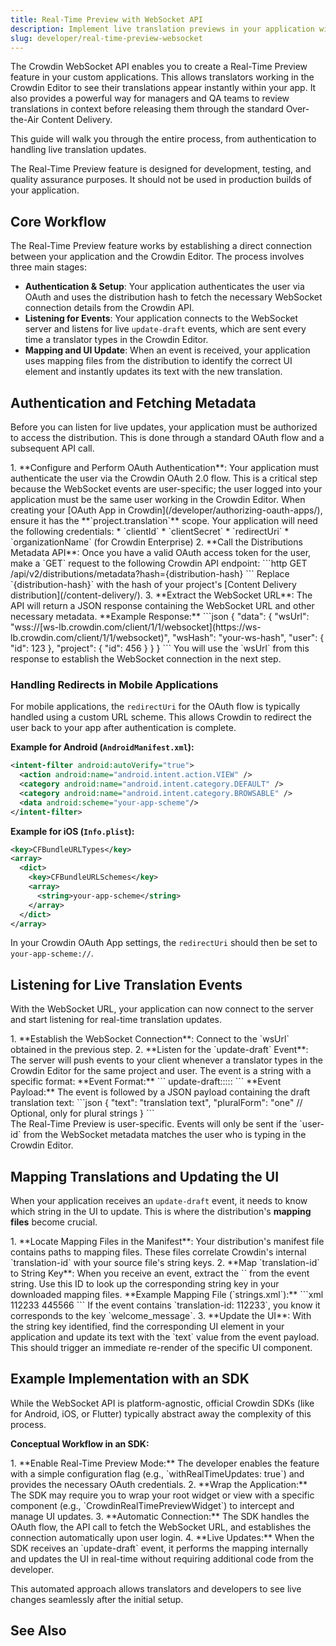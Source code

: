 ```yaml
---
title: Real-Time Preview with WebSocket API
description: Implement live translation previews in your application with WebSocket API
slug: developer/real-time-preview-websocket
---
```



The Crowdin WebSocket API enables you to create a Real-Time Preview feature in your custom applications. This allows translators working in the Crowdin Editor to see their translations appear instantly within your app. It also provides a powerful way for managers and QA teams to review translations in context before releasing them through the standard Over-the-Air Content Delivery.

This guide will walk you through the entire process, from authentication to handling live translation updates.

<Aside>
  The Real-Time Preview feature is designed for development, testing, and quality assurance purposes. It should not be used in production builds of your application.
</Aside>

## Core Workflow

The Real-Time Preview feature works by establishing a direct connection between your application and the Crowdin Editor. The process involves three main stages:

* **Authentication & Setup**: Your application authenticates the user via OAuth and uses the distribution hash to fetch the necessary WebSocket connection details from the Crowdin API.
* **Listening for Events**: Your application connects to the WebSocket server and listens for live `update-draft` events, which are sent every time a translator types in the Crowdin Editor.
* **Mapping and UI Update**: When an event is received, your application uses mapping files from the distribution to identify the correct UI element and instantly updates its text with the new translation.

## Authentication and Fetching Metadata

Before you can listen for live updates, your application must be authorized to access the distribution. This is done through a standard OAuth flow and a subsequent API call.

<Steps>
  1. **Configure and Perform OAuth Authentication**: Your application must authenticate the user via the Crowdin OAuth 2.0 flow. This is a critical step because the WebSocket events are user-specific; the user logged into your application must be the same user working in the Crowdin Editor.
      When creating your [OAuth App in Crowdin](/developer/authorizing-oauth-apps/), ensure it has the **`project.translation`** scope. Your application will need the following credentials:
      * `clientId`
      * `clientSecret`
      * `redirectUri`
      * `organizationName` (for Crowdin Enterprise)
  2. **Call the Distributions Metadata API**: Once you have a valid OAuth access token for the user, make a `GET` request to the following Crowdin API endpoint:
      ```http
      GET /api/v2/distributions/metadata?hash={distribution-hash}
      ```
      Replace `{distribution-hash}` with the hash of your project's [Content Delivery distribution](/content-delivery/).
  3. **Extract the WebSocket URL**: The API will return a JSON response containing the WebSocket URL and other necessary metadata.
      **Example Response:**
      ```json
      {
        "data": {
          "wsUrl": "wss://[ws-lb.crowdin.com/client/1/1/websocket](https://ws-lb.crowdin.com/client/1/1/websocket)",
          "wsHash": "your-ws-hash",
          "user": {
            "id": 123
          },
          "project": {
            "id": 456
          }
        }
      }
      ```
      You will use the `wsUrl` from this response to establish the WebSocket connection in the next step.
</Steps>

### Handling Redirects in Mobile Applications

For mobile applications, the `redirectUri` for the OAuth flow is typically handled using a custom URL scheme. This allows Crowdin to redirect the user back to your app after authentication is complete.

**Example for Android (`AndroidManifest.xml`):**
```xml
<intent-filter android:autoVerify="true">
  <action android:name="android.intent.action.VIEW" />
  <category android:name="android.intent.category.DEFAULT" />
  <category android:name="android.intent.category.BROWSABLE" />
  <data android:scheme="your-app-scheme"/>
</intent-filter>
````

**Example for iOS (`Info.plist`):**

```xml
<key>CFBundleURLTypes</key>
<array>
  <dict>
    <key>CFBundleURLSchemes</key>
    <array>
      <string>your-app-scheme</string>
    </array>
  </dict>
</array>
```

In your Crowdin OAuth App settings, the `redirectUri` should then be set to `your-app-scheme://`.

## Listening for Live Translation Events

With the WebSocket URL, your application can now connect to the server and start listening for real-time translation updates.

<Steps>
  1. **Establish the WebSocket Connection**: Connect to the `wsUrl` obtained in the previous step.
  2. **Listen for the `update-draft` Event**: The server will push events to your client whenever a translator types in the Crowdin Editor for the same project and user. The event is a string with a specific format:
      **Event Format:**
      ```
      update-draft:<ws-hash>:<project-id>:<user-id>:<language-code>:<translation-id>
      ```
      **Event Payload:**
      The event is followed by a JSON payload containing the draft translation text:
      ```json
      {
        "text": "translation text",
        "pluralForm": "one" // Optional, only for plural strings
      }
      ```
</Steps>

<Aside>
  The Real-Time Preview is user-specific. Events will only be sent if the `user-id` from the WebSocket metadata matches the user who is typing in the Crowdin Editor.
</Aside>

## Mapping Translations and Updating the UI

When your application receives an `update-draft` event, it needs to know which string in the UI to update. This is where the distribution's **mapping files** become crucial.

<Steps>
  1. **Locate Mapping Files in the Manifest**: Your distribution's manifest file contains paths to mapping files. These files correlate Crowdin's internal `translation-id` with your source file's string keys.
  2. **Map `translation-id` to String Key**: When you receive an event, extract the `<translation-id>` from the event string. Use this ID to look up the corresponding string key in your downloaded mapping files.
      **Example Mapping File (`strings.xml`):**
      ```xml
      <resources>
        <string name="welcome_message">112233</string>
        <string name="error_message">445566</string>
      </resources>
      ```
      If the event contains `translation-id: 112233`, you know it corresponds to the key `welcome_message`.
  3. **Update the UI**: With the string key identified, find the corresponding UI element in your application and update its text with the `text` value from the event payload. This should trigger an immediate re-render of the specific UI component.
</Steps>

## Example Implementation with an SDK

While the WebSocket API is platform-agnostic, official Crowdin SDKs (like for Android, iOS, or Flutter) typically abstract away the complexity of this process.

**Conceptual Workflow in an SDK:**

<Steps>
  1. **Enable Real-Time Preview Mode:** The developer enables the feature with a simple configuration flag (e.g., `withRealTimeUpdates: true`) and provides the necessary OAuth credentials.
  2. **Wrap the Application:** The SDK may require you to wrap your root widget or view with a specific component (e.g., `CrowdinRealTimePreviewWidget`) to intercept and manage UI updates.
  3. **Automatic Connection:** The SDK handles the OAuth flow, the API call to fetch the WebSocket URL, and establishes the connection automatically upon user login.
  4. **Live Updates:** When the SDK receives an `update-draft` event, it performs the mapping internally and updates the UI in real-time without requiring additional code from the developer.
</Steps>

This automated approach allows translators and developers to see live changes seamlessly after the initial setup.

## See Also

<CardGrid>
  <LinkCard
    title="Creating an OAuth App"
    href="/developer/authorizing-oauth-apps/"
  />
  <LinkCard
    title="Crowdin API Reference"
    href="/developer/api/v2/"
  />
  <LinkCard
    title="Flutter SDK"
    href="https://github.com/crowdin/flutter-sdk"
  />
  <LinkCard
    title="iOS SDK"
    href="https://github.com/crowdin/mobile-sdk-ios"
  />
  <LinkCard
    title="Android SDK"
    href="https://github.com/crowdin/mobile-sdk-android"
  />
</CardGrid>

